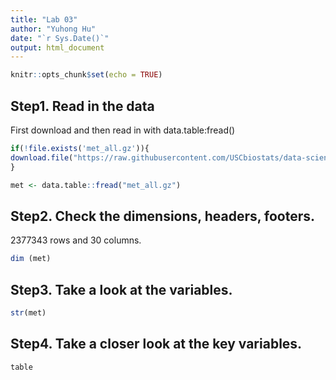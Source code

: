```yaml
---
title: "Lab 03"
author: "Yuhong Hu"
date: "`r Sys.Date()`"
output: html_document
---
```


```r
knitr::opts_chunk$set(echo = TRUE)
```

## Step1. Read in the data
First download and then read in with data.table:fread()
```r
if(!file.exists('met_all.gz')){
download.file("https://raw.githubusercontent.com/USCbiostats/data-science-data/master/02_met/met_all.gz", "met_all.gz", method="libcurl", timeout = 60)
}

met <- data.table::fread("met_all.gz")
```

## Step2. Check the dimensions, headers, footers. 
2377343 rows and 30 columns.
```r
dim (met)

```

## Step3. Take a look at the variables.
```r
str(met)
```

## Step4. Take a closer look at the key variables.
```r
table
```

